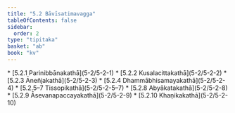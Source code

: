 ```yaml
---
title: "5.2 Bāvīsatimavagga"
tableOfContents: false
sidebar:
  order: 2
type: "tipitaka"
basket: "ab"
book: "kv"
---
```



<DynamicBreadcrumb />



<TableOfContents book="kv" section="5.2">
* [5.2.1 Parinibbānakathā](5-2/5-2-1)
* [5.2.2 Kusalacittakathā](5-2/5-2-2)
* [5.2.3 Āneñjakathā](5-2/5-2-3)
* [5.2.4 Dhammābhisamayakathā](5-2/5-2-4)
* [5.2.5–7 Tissopikathā](5-2/5-2-5–7)
* [5.2.8 Abyākatakathā](5-2/5-2-8)
* [5.2.9 Āsevanapaccayakathā](5-2/5-2-9)
* [5.2.10 Khaṇikakathā](5-2/5-2-10)
</TableOfContents>